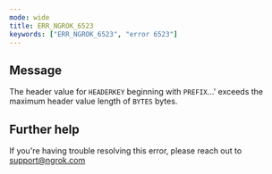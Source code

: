 ```yaml
---
mode: wide
title: ERR_NGROK_6523
keywords: ["ERR_NGROK_6523", "error 6523"]
---
```


## Message

The header value for `HEADERKEY` beginning with `PREFIX`...' exceeds the maximum header value length of `BYTES` bytes.

## Further help

If you're having trouble resolving this error, please reach out to [support@ngrok.com](mailto:support@ngrok.com?subject=Help%20with%20ERR_NGROK_6523)
